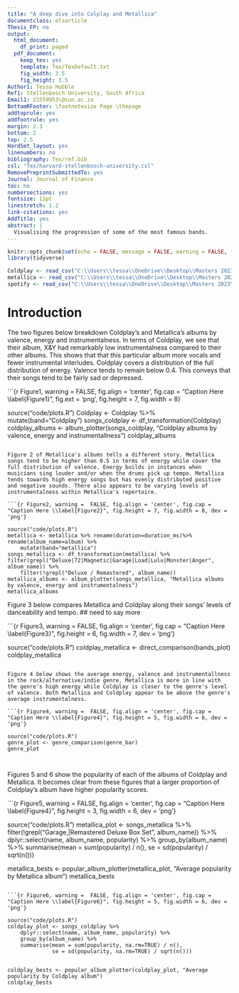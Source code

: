 ```yaml
---
title: "A deep dive into Colplay and Metallica"
documentclass: elsarticle
Thesis_FP: no
output:
  html_document:
    df_print: paged
  pdf_document:
    keep_tex: yes
    template: Tex/TexDefault.txt
    fig_width: 3.5
    fig_height: 3.5
Author1: Tessa Hubble
Ref1: Stellenbosch University, South Africa
Email1: 21559953\@sun.ac.za
BottomRFooter: \footnotesize Page \thepage
addtoprule: yes
addfootrule: yes
margin: 2.3
bottom: 2
top: 2.5
HardSet_layout: yes
linenumbers: no
bibliography: Tex/ref.bib
csl: "Tex/harvard-stellenbosch-university.csl"
RemovePreprintSubmittedTo: yes
Journal: Journal of Finance
toc: no
numbersections: yes
fontsize: 11pt
linestretch: 1.2
link-citations: yes
AddTitle: yes
abstract: |
  Visualising the progression of some of the most famous bands.
---
```


<!-- First: Set your default preferences for chunk options: -->

<!-- If you want a chunk's code to be printed, set echo = TRUE. message = FALSE stops R printing ugly package loading details in your final paper too. I also suggest setting warning = FALSE and checking for warnings in R, else you might find ugly warnings in your paper. -->

```r
knitr::opts_chunk$set(echo = FALSE, message = FALSE, warning = FALSE, fig.width = 6, fig.height = 5, fig.pos="H", fig.pos = 'H')
library(tidyverse)

Coldplay <- read_csv("C:\\Users\\tessa\\OneDrive\\Desktop\\Masters 2023\\Data science\\Exam\\21559953\\Question_3\\data\\Coldplay.csv")
metallica <- read_csv("C:\\Users\\tessa\\OneDrive\\Desktop\\Masters 2023\\Data science\\Exam\\21559953\\Question_3\\data\\metallica.csv")
spotify <- read_csv("C:\\Users\\tessa\\OneDrive\\Desktop\\Masters 2023\\Data science\\Exam\\21559953\\Question_3\\data\\Broader_Spotify_Info.csv")

```


<!-- ############################## -->
<!-- # Start Writing here: -->
<!-- ############################## -->

# Introduction \label{Introduction}

The two figures below breakdown Coldplay's and Metallica's albums by valence, energy and instrumentalness. In terms of Coldplay, we see that their album, X&Y had remarkably low instrumentalness compared to their other albums. This shows that that this particular album more vocals and fewer instrumental interludes. Coldplay covers a distribution of the full distribution of energy. Valence tends to remain below 0.4. This conveys that their songs tend to be fairly sad or  depressed. 


```{r Figure1,  warning =  FALSE, fig.align = 'center', fig.cap = "Caption Here \\label{Figure1}", fig.ext = 'png', fig.height = 7, fig.width = 8}

source("code/plots.R")
Coldplay <- Coldplay %>% mutate(band="Coldplay")
songs_coldplay <- df_transformation(Coldplay) 
coldplay_albums <- album_plotter(songs_coldplay, "Coldplay albums by valence, energy and instrumentallness")
coldplay_albums 

```

Figure 2 of Metallica's albums tells a different story. Metallica songs tend to be higher than 0.5 in terms of energy while cover the full distribution of valence. Energy builds in instances when musicians sing louder and/or when the drums pick up tempo. Metallica tends towards high energy songs but has evenly distributed positive and negative sounds. There also appears to be varying levels of instrumentalness within Metallica's repertoire. 

```{r Figure2, warning =  FALSE, fig.align = 'center', fig.cap = "Caption Here \\label{Figure2}", fig.height = 7, fig.width = 8, dev = 'png'}

source("code/plots.R")
metallica <- metallica %>% rename(duration=duration_ms)%>% rename(album_name=album) %>% 
    mutate(band="metallica")
songs_metallica <- df_transformation(metallica) %>% filter(grepl("Deluxe|72|Magnetic|Garage|Load|Lulu|Monster|Anger", album_name)) %>% 
    filter(!grepl("Deluxe / Remastered", album_name))
metallica_albums <- album_plotter(songs_metallica, "Metallica albums by valence, energy and instrumentalness")
metallica_albums

```


Figure 3 below compares Metallica and Coldplay along their songs' levels of danceability and tempo. 
## need to say more 

```{r Figure3, warning =  FALSE, fig.align = 'center', fig.cap = "Caption Here \\label{Figure3}", fig.height = 6, fig.width = 7, dev = 'png'}

source("code/plots.R")
coldplay_metallica <- direct_comparison(bands_plot)
coldplay_metallica  

     
```

Figure 4 below shows the average energy, valence and instrumentallness in the rock/alternative/indie genre. Metallica is more in line with the genre's high energy while Coldplay is closer to the genre's level of valence. Both Metallica and Coldplay appear to be above the genre's average instrumentalness. 

```{r Figure4, warning =  FALSE, fig.align = 'center', fig.cap = "Caption Here \\label{Figure4}", fig.height = 5, fig.width = 6, dev = 'png'}

source("code/plots.R")
genre_plot <- genre_comparison(genre_bar)
genre_plot

     
```


Figures 5 and 6 show the popularity of each of the albums of Coldplay and Metallica. It becomes clear from these figures that a larger proportion of Coldplay's album have higher popularity scores. 

```{r Figure5, warning =  FALSE, fig.align = 'center', fig.cap = "Caption Here \\label{Figure4}", fig.height = 3, fig.width = 6, dev = 'png'}

source("code/plots.R")
metallica_plot <- songs_metallica %>% 
    filter(!grepl("Garage,|Remastered Deluxe Box Set", album_name)) %>% 
    dplyr::select(name, album_name, popularity) %>% 
    group_by(album_name) %>% 
    summarise(mean = sum(popularity) / n(), se = sd(popularity) / sqrt(n()))

metallica_bests <- popular_album_plotter(metallica_plot, "Average popularity by Metallica album")
metallica_bests




```

```{r Figure6, warning =  FALSE, fig.align = 'center', fig.cap = "Caption Here \\label{Figure6}", fig.height = 5, fig.width = 6, dev = 'png'}

source("code/plots.R")
coldplay_plot <- songs_coldplay %>% 
    dplyr::select(name, album_name, popularity) %>% 
    group_by(album_name) %>% 
    summarise(mean = sum(popularity, na.rm=TRUE) / n(), 
              se = sd(popularity, na.rm=TRUE) / sqrt(n()))


coldplay_bests <- popular_album_plotter(coldplay_plot, "Average popularity by Coldplay album")
coldplay_bests

     
```
